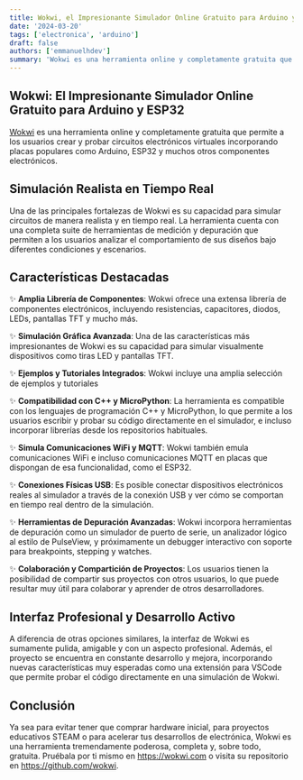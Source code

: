 ```yaml
---
title: Wokwi, el Impresionante Simulador Online Gratuito para Arduino y ESP32
date: '2024-03-20'
tags: ['electronica', 'arduino']
draft: false
authors: ['emmanuelhdev']
summary: 'Wokwi es una herramienta online y completamente gratuita que permite a los usuarios crear y probar circuitos electrónicos virtuales incorporando placas populares como Arduino, ESP32 y muchos otros componentes electrónicos.'
---
```


## Wokwi: El Impresionante Simulador Online Gratuito para Arduino y ESP32

[Wokwi](https://wokwi.com/) es una herramienta online y completamente gratuita que permite a los usuarios crear y probar circuitos electrónicos virtuales incorporando placas populares como Arduino, ESP32 y muchos otros componentes electrónicos.

## Simulación Realista en Tiempo Real

Una de las principales fortalezas de Wokwi es su capacidad para simular circuitos de manera realista y en tiempo real. La herramienta cuenta con una completa suite de herramientas de medición y depuración que permiten a los usuarios analizar el comportamiento de sus diseños bajo diferentes condiciones y escenarios.

## Características Destacadas

✨ **Amplia Librería de Componentes**: Wokwi ofrece una extensa librería de componentes electrónicos, incluyendo resistencias, capacitores, diodos, LEDs, pantallas TFT y mucho más.

✨ **Simulación Gráfica Avanzada**: Una de las características más impresionantes de Wokwi es su capacidad para simular visualmente dispositivos como tiras LED y pantallas TFT.

✨ **Ejemplos y Tutoriales Integrados**: Wokwi incluye una amplia selección de ejemplos y tutoriales

✨ **Compatibilidad con C++ y MicroPython**: La herramienta es compatible con los lenguajes de programación C++ y MicroPython, lo que permite a los usuarios escribir y probar su código directamente en el simulador, e incluso incorporar librerías desde los repositorios habituales.

✨ **Simula Comunicaciones WiFi y MQTT**: Wokwi también emula comunicaciones WiFi e incluso comunicaciones MQTT en placas que dispongan de esa funcionalidad, como el ESP32.

✨ **Conexiones Físicas USB**: Es posible conectar dispositivos electrónicos reales al simulador a través de la conexión USB y ver cómo se comportan en tiempo real dentro de la simulación.

✨ **Herramientas de Depuración Avanzadas**: Wokwi incorpora herramientas de depuración como un simulador de puerto de serie, un analizador lógico al estilo de PulseView, y próximamente un debugger interactivo con soporte para breakpoints, stepping y watches.

✨ **Colaboración y Compartición de Proyectos**: Los usuarios tienen la posibilidad de compartir sus proyectos con otros usuarios, lo que puede resultar muy útil para colaborar y aprender de otros desarrolladores.

## Interfaz Profesional y Desarrollo Activo

A diferencia de otras opciones similares, la interfaz de Wokwi es sumamente pulida, amigable y con un aspecto profesional. Además, el proyecto se encuentra en constante desarrollo y mejora, incorporando nuevas características muy esperadas como una extensión para VSCode que permite probar el código directamente en una simulación de Wokwi.

## Conclusión

Ya sea para evitar tener que comprar hardware inicial, para proyectos educativos STEAM o para acelerar tus desarrollos de electrónica, Wokwi es una herramienta tremendamente poderosa, completa y, sobre todo, gratuita. Pruébala por ti mismo en https://wokwi.com o visita su repositorio en https://github.com/wokwi.
